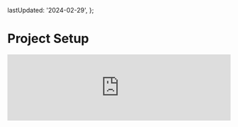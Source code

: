 
  lastUpdated: '2024-02-29',
};

# Project Setup

<iframe
  width='100%'
  style={{
    aspectRatio: '16 / 9',
  }}
  src='https://www.youtube.com/embed/ceoqAy8nFNE?si=TyvaA1d-nKCYDS2D'
  title='Introduction and Project Setup | Todo App with React, TypeScript, TDD | Frontend Hire'
  frameBorder='0'
  allow='accelerometer; autoplay; clipboard-write; encrypted-media; gyroscope; picture-in-picture; web-share'
  allowFullScreen
/>

<Steps>
### Vite + React + TypeScript
 
We will use the Vite template with React and TypeScript as our starting point. To get started, run the following command in your terminal:

<CustomCodeViewer>
```sh
npm create vite@latest todo-app -- --template react-ts
```
</CustomCodeViewer>

Then, navigate to the project directory and install the dependencies.

<CustomCodeViewer>
```sh
cd todo-app
npm install
```
</CustomCodeViewer>

Read more about scaffolding a Vite project [here](https://vitejs.dev/guide/#scaffolding-your-first-vite-project).

### Git

Who doesn't use Git these days? We will use Git to manage our code versioning.

To initialize a Git repository, run the following command in your terminal:

<CustomCodeViewer>
```sh
git init
```
</CustomCodeViewer>

### Prettier: The Opinionated Code Formatter

<Callout>
  Why should we even care about formatting our code? Having a consistent code style across your project is a good practice. It makes it easier for
  other developers to read and understand your code. It also makes it easier to
  spot errors and bugs.
</Callout>

We pretty much follow the same install instructions from the [Prettier Docs](https://prettier.io/docs/en/install).

Prettier is not just used as a VSCode extension but also as a CLI tool to format your code. We will use it to format our code before committing it to Git. To install it, run the following command in your terminal:

<CustomCodeViewer>
```sh
npm install --save-dev --save-exact prettier
```
</CustomCodeViewer>

Then, create an empty config file.

<CustomCodeViewer>
```sh
node --eval "fs.writeFileSync('.prettierrc','{}\n')"
```
</CustomCodeViewer>

And add the following to it. Feel free to change the values to your liking (this is what I prefer):

<CustomCodeViewer>
```json
{
  "trailingComma": "all",
  "tabWidth": 2,
  "semi": true,
  "singleQuote": true,
  "printWidth": 80
}
```
</CustomCodeViewer>

We also want to **not** format specific files. This project would not have such files, but creating one is still a good idea. Create a `.prettierignore` file and add the following:

<CustomCodeViewer>
```sh
# Ignore artifacts:
build
coverage
```
</CustomCodeViewer>

We can now format all files in our project by running the following command in our terminal:

<CustomCodeViewer>
```sh
npx prettier . --write
```
</CustomCodeViewer>

### Prettier: Editor Integration

We assume that you are using VSCode as your editor. If not, you can still follow along but you will have to figure out how to integrate Prettier with your editor. Guide for other editors can be found [here](https://prettier.io/docs/en/editors).

Install the Prettier extension for VSCode. You can find it [here](https://marketplace.visualstudio.com/items?itemName=esbenp.prettier-vscode).

We want to use Prettier as the default formatter and format our code automatically when we save a file. To do this, we need to add the following to our VSCode settings:

<CustomCodeViewer>
```json
"editor.defaultFormatter": "esbenp.prettier-vscode",
"editor.formatOnSave": true
```
</CustomCodeViewer>

You can also do this through the UI. Open the VSCode settings and search for `formatOnSave`. Check the box to enable it. Then, search for `defaultFormatter` and select `esbenp.prettier-vscode`.

### ESLint

ESLint is a tool for finding and fixing bugs in our JavaScript code. It also helps us to enforce code style and formatting conventions. Vite template already comes with ESLint installed.

Since the formatting rules sometimes conflict with Prettier, we will use the [eslint-config-prettier](https://github.com/prettier/eslint-config-prettier#installation) to handle these conflicts.

To install it, run the following command in your terminal:

<CustomCodeViewer>
```sh
npm install --save-dev eslint-config-prettier
```
</CustomCodeViewer>

Then, update your `.eslintrc.*` file to extend the `eslint-config-prettier` config (it is just the string `prettier`):

<CustomCodeViewer>
```js {8} showLineNumbers
module.exports = {
  root: true,
  env: { browser: true, es2020: true },
  extends: [
    'eslint:recommended',
    'plugin:@typescript-eslint/recommended',
    'plugin:react-hooks/recommended',
    'prettier',
  ],
  ignorePatterns: ['dist', '.eslintrc.cjs'],
  parser: '@typescript-eslint/parser',
  plugins: ['react-refresh'],
  rules: {
    'react-refresh/only-export-components': [
      'warn',
      { allowConstantExport: true },
    ],
  },
};
```
</CustomCodeViewer>

### Git Hooks

Git hooks are scripts that run automatically whenever a particular event occurs in a Git repository. We will use it to run Prettier and ESLint before we commit our code.

This will ensure we do not commit code that does not follow our code style and formatting conventions.

Install Husky and lint-staged while also setting Husky script and a pre-commit hook by running the following commands in your terminal:

<CustomCodeViewer>
```sh
npm install --save-dev husky lint-staged
npx husky init
node --eval "fs.writeFileSync('.husky/pre-commit','npx lint-staged\n')"
```
</CustomCodeViewer>

Then, update your `package.json` file to include the following:

<CustomCodeViewer>
```json
{
  "lint-staged": {
    "**/*.{js,ts,jsx,tsx}": [
      "eslint --fix",
      "prettier --write --ignore-unknown"
    ],
    "!**/*.{js,ts,jsx,tsx}": ["prettier --write --ignore-unknown"]
  }
}
```
</CustomCodeViewer>

### Great! Now, we are all set to start coding!

But let's first clear some of the boilerplate code that comes with the Vite template.

- Delete the `App.css` file and `assets` folder from the `src` directory.
- Clear the contents of the `index.css` file.
- Update the contents of the `./src/App.tsx` file to the following:

<CustomCodeViewer filename="./src/App.tsx">
```tsx showLineNumbers 
function App() {
  return <div>Hello World!</div>;
}

export default App;
```
</CustomCodeViewer>

Let's save our work and commit it to Git.

<CustomCodeViewer>
```sh
git add .
git commit -m "Initial commit"
```
</CustomCodeViewer>

And run our app to make sure everything is working as expected.

<CustomCodeViewer>
```sh
npm run dev
```
</CustomCodeViewer>

You should see the following in your browser:
![Expected output](./screenshots/project-setup-1.webp)

That's it! We are now ready to start coding our Todo App!

At this point, your code should be a good match to the branch of the repository: [1-project-setup](https://github.com/Frontend-Hire/todo-app-react-tdd-typescript/tree/1-project-setup)

</Steps>